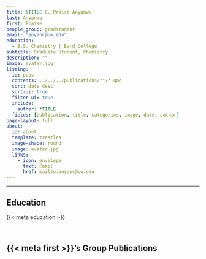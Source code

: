 ```yaml
---
title: &TITLE C. Praise Anyanwu
last: Anyanwu
first: Praise
people_group: gradstudent
email: "anyanc@uw.edu"
education:
  - B.S. Chemistry | Bard College 
subtitle: Graduate Student, Chemistry
description: ""
image: avatar.jpg
listing:
  id: pubs
  contents: ../../../publications/**/*.qmd
  sort: date desc
  sort-ui: true
  filter-ui: true
  include:
    author: *TITLE
  fields: [publication, title, categories, image, date, author]
page-layout: full
about: 
  id: about
  template: trestles
  image-shape: round
  image: avatar.jpg
  links:
    - icon: envelope
      text: Email
      href: mailto:anyanc@uw.edu
---
```


<hr>


:::{#about}



## Education
{{< meta education >}}

<br>

:::

## {{< meta first >}}'s Group Publications

:::{#pubs}
:::
